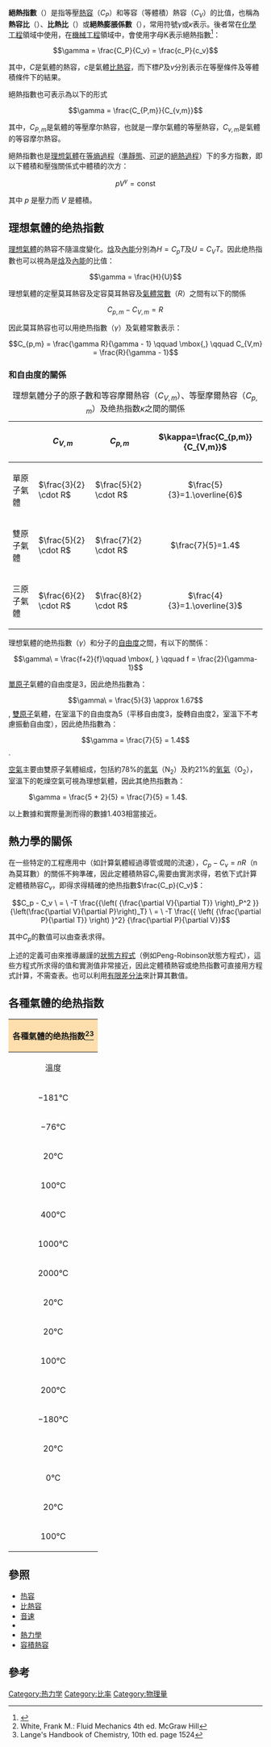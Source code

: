 '''絕熱指數'''（{{lang-en|adiabatic index}}）是指等壓[[熱容|熱容]]（<math>C_P</math>）和等容（等體積）熱容（<math>C_V</math>）的比值，也稱為'''熱容比'''（{{lang-en|heat capacity ratio}}）、'''比熱比'''（{{lang-en|specific heat ratio}}）或'''絕熱膨脹係數'''（{{lang-en|isentropic expansion factor}}），常用符號<math>\gamma</math>或<math>\kappa</math>表示。後者常在[[化學工程|化學工程]]領域中使用，在[[機械工程|機械工程]]領域中，會使用字母K表示絕熱指數<ref>{{cite book| author = Robert W. Fox, Philip J. Pritchard and Alan T. McDonald| title=Introduction to Fluid Mechanics| publisher=Wiley | isbn=9780471202318  | year=2008 |edition=6th}}</ref>：
:<math> \gamma = \frac{C_P}{C_v} = \frac{c_P}{c_v}</math>

其中，<math>C</math>是氣體的熱容，<math>c</math>是氣體[[比熱容|比熱容]]，而下標<math>P</math>及<math>v</math>分別表示在等壓條件及等體積條件下的結果。

絕熱指數也可表示為以下的形式

:<math> \gamma = \frac{C_{P,m}}{C_{v,m}}</math>

其中，<math>C_{P,m}</math>是氣體的等壓摩尔熱容，也就是一摩尔氣體的等壓熱容，<math>C_{v,m}</math>是氣體的等容摩尔熱容。

絕熱指數也是[[理想氣體|理想氣體]]在[[等熵過程|等熵過程]]（[[準靜態過程|準靜態]]、[[可逆過程|可逆]]的[[絕熱過程|絕熱過程]]）下的多方指數，即以下體積和壓強關係式中體積的次方：

:<math> pV^\gamma = \text{const} </math>

其中 <math>p</math> 是壓力而 <math>V</math> 是體積。

== 理想氣體的绝热指數 ==
[[理想氣體|理想氣體]]的熱容不隨溫度變化。[[焓|焓]]及[[內能|內能]]分別為<math>H = C_p T</math>及<math>U = C_V T</math>。因此绝热指數也可以視為是[[焓|焓]]及[[內能|內能]]的比值：
:<math> \gamma = \frac{H}{U}</math> 

理想氣體的定壓莫耳熱容及定容莫耳熱容及[[氣體常數|氣體常數]]（<math>R</math>）之間有以下的關係
:<math> C_{p,m} - C_{V,m} = R \!</math>

因此莫耳熱容也可以用绝热指數（<math>\gamma</math>）及氣體常數表示：
:<math> C_{p,m} = \frac{\gamma R}{\gamma - 1} \qquad \mbox{,} \qquad C_{V,m} = \frac{R}{\gamma - 1}</math>

=== 和自由度的關係 ===
{| class="wikitable" style="float: right; clear: right"
|+ 理想氣體分子的原子數和等容摩爾熱容（<math> C_{V,m} </math>）、等壓摩爾熱容（<math> C_{p,m} </math>）及绝热指数<math> \kappa </math>之間的關係
|- class="hintergrundfarbe6"
!                !! <math> C_{V,m} </math>                 !! <math> C_{p,m} </math>                 !! <math> \kappa=\frac{C_{p,m}}{C_{V,m}} </math>
|-
| 單原子氣體 || <math> \frac{3}{2} \cdot R </math> || <math> \frac{5}{2} \cdot R </math> ||style="text-align:center"|  <math> \frac{5}{3}=1.\overline{6} </math>
|-
| 雙原子氣體 || <math> \frac{5}{2} \cdot R </math> || <math> \frac{7}{2} \cdot R </math> ||style="text-align:center"|  <math> \frac{7}{5}=1.4 </math>
|-
| 三原子氣體 || <math> \frac{6}{2} \cdot R </math> || <math> \frac{8}{2} \cdot  R </math> ||style="text-align:center"| <math> \frac{4}{3}=1.\overline{3} </math>
|}

理想氣體的绝热指數（<math>\gamma</math>）和分子的[[自由度_(物理學)|自由度]]之間，有以下的關係：
:<math> \gamma\ = \frac{f+2}{f}\qquad \mbox{, } \qquad f = \frac{2}{\gamma-1}</math>

[[單原子|單原子]]氣體的自由度是3，因此绝热指數為：
:<math> \gamma\ = \frac{5}{3} \approx 1.67</math>,
[[雙原子分子|雙原子]]氣體，在室溫下的自由度為5（平移自由度3，旋轉自由度2，室溫下不考慮振動自由度），因此绝热指數為：
:<math> \gamma = \frac{7}{5} = 1.4</math>.

[[空氣|空氣]]主要由雙原子氣體組成，包括約78%的[[氮氣|氮氣]]（N<sub>2</sub>）及約21%的[[氧氣|氧氣]]（O<sub>2</sub>），室溫下的乾燥空氣可視為理想氣體，因此其绝热指數為：
: <math>\gamma = \frac{5 + 2}{5} = \frac{7}{5} = 1.4</math>. 

以上數據和實際量測而得的數據1.403相當接近。

==熱力學的關係==
在一些特定的工程應用中（如計算氣體經過導管或閥的流速），<math>C_p - C_v = n R</math>（n為莫耳數）的關係不夠準確，因此定體積熱容<math>C_v</math>需要由實測求得，若依下式計算定體積熱容<math>C_v</math>，即得求得精確的绝热指數<math>\frac{C_p}{C_v}</math>：

:<math> C_p - C_v \ = \ -T \frac{{\left( {\frac{\partial V}{\partial T}} \right)_P^2 }} {\left(\frac{\partial V}{\partial P}\right)_T} \ = \ -T \frac{{ \left( {\frac{\partial P}{\partial T}} \right) }^2} {\frac{\partial P}{\partial V}} </math>

其中<math>C_p</math>的數值可以由查表求得。<!--[[Relations_between_specific_heats|See here]] for the derivation of the thermodynamic relations between the heat capacities.-->

上述的定義可由來推導嚴謹的[[狀態方程式|狀態方程式]]（例如Peng-Robinson狀態方程式），這些方程式所求得的值和實測值非常接近，因此定體積熱容或绝热指數可直接用方程式計算，不需查表。也可以利用[[有限差分法|有限差分法]]來計算其數值。

== 各種氣體的绝热指数 ==
<!--style="float: right; clear: right; margin: 0 0 1em 1em; border-collapse: collapse;"-->
{| class="toccolours" border="1" style="margin: 0 0 1em 1em; border-collapse: collapse;"
! colspan="11" align="center" style="background:#ffdead;"| 各種氣體的绝热指数<ref>White, Frank M.: Fluid Mechanics 4th ed. McGraw Hill</ref><ref>Lange's Handbook of Chemistry, 10th ed. page 1524</ref>
|-
| bgcolor="#E0E0E0" align="center" | 溫度
| bgcolor="#E0E0E0" align="center" | 氣體
| bgcolor="#E0E0E0" align="center" | ''γ''
| bgcolor="#F8EABA" width="10" rowspan="17" |  
| bgcolor="#E0E0E0" align="center" | 溫度
| bgcolor="#E0E0E0" align="center" | 氣體
| bgcolor="#E0E0E0" align="center" | ''γ''
| bgcolor="#F8EABA" width="10" rowspan="17" |  
| bgcolor="#E0E0E0" align="center" | 溫度
| bgcolor="#E0E0E0" align="center" | 氣體
| bgcolor="#E0E0E0" align="center" | ''γ''
|-
| −181°C
| rowspan="7" align="center" | H<sub>2</sub>
| 1.597
| 200°C
| rowspan="4" align="center" | 乾空氣
| 1.398
| 20°C
| align="center" | NO
| 1.400
|-
| −76°C
| 1.453
| 400°C
| 1.393
| 20°C
| align="center" | N<sub>2</sub>O
| 1.310
|-
| 20°C
| 1.410
| 1000°C
| 1.365
| −181°C
| rowspan="2" align="center"| N<sub>2</sub>
| 1.470
|-
| 100°C
| 1.404
| 2000°C
| 1.088
| 15°C
| 1.404
|-
| 400°C
| 1.387
| 0°C
| rowspan="5" align="center" | CO<sub>2</sub>
| 1.310
| 20°C
|  align="center" | Cl<sub>2</sub>
| 1.340
|-
| 1000°C
| 1.358
| 20°C
| 1.300
| −115°C
| rowspan="3" align="center" | CH<sub>4</sub>
| 1.410
|-
| 2000°C
| 1.318
| 100°C
| 1.281
| −74°C
| 1.350
|-
| 20°C
| align="center" | He
| 1.660
| 400°C
| 1.235
| 20°C
| 1.320
|-
| 20°C
| rowspan="3" align="center" | H<sub>2</sub>O</td>
| 1.330
| 1000°C
| 1.195
| 15°C
| align="center" | NH<sub>3</sub>
| 1.310
|-
| 100°C
| 1.324
| 20°C
| align="center" | CO
| 1.400
| 19°C
| align="center" | Ne
| 1.640
|-
| 200°C
| 1.310
| −181°C
| rowspan="6" align="center" | O<sub>2</sub>
| 1.450
| 19°C
| align="center" | Xe
| 1.660
|-
| −180°C
| rowspan="2" align="center" | Ar
| 1.760
| −76°C
| 1.415
| 19°C
| align="center" | Kr
| 1.680
|-
| 20°C
| 1.670
| 20°C
| 1.400
| 15°C
| align="center" | SO<sub>2</sub>
| 1.290
|-
| 0°C
| rowspan="3" align="center" | 乾空氣
| 1.403
| 100°C
| 1.399
| 360°C
| align="center" | Hg
| 1.670
|-
| 20°C
| 1.400
| 200°C
| 1.397
| 15°C
| align="center" | C<sub>2</sub>H<sub>6</sub>
| 1.220
|-
| 100°C
| 1.401
| 400°C
| 1.394
| 16°C
| align="center" | C<sub>3</sub>H<sub>8</sub>
| 1.130
|}

== 參照 ==
*[[热容|热容]]
*[[比熱容|比熱容]]
*[[音速|音速]]
*{{le|熱力學方程式|Thermodynamic equations}}
*[[熱力學|熱力學]]
*[[容積熱容|容積熱容]]

== 參考 ==
{{reflist}}

[[Category:热力学|Category:热力学]]
[[Category:比率|Category:比率]]
[[Category:物理量|Category:物理量]]
